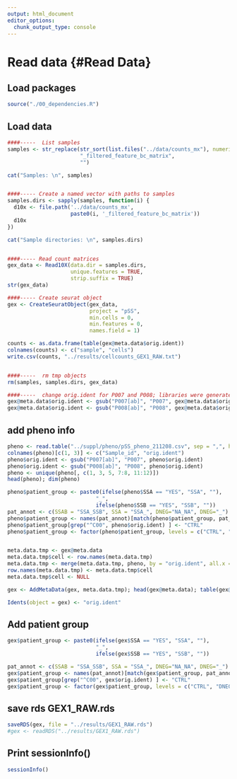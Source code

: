 ```yaml
---
output: html_document
editor_options: 
  chunk_output_type: console
---
```

# Read data {#Read Data}
## Load packages

```r

source("./00_dependencies.R")

```


## Load data

```r

####-----  List samples
samples <- str_replace(str_sort(list.files("../data/counts_mx"), numeric = TRUE),
                       "_filtered_feature_bc_matrix",
                       "")

cat("Samples: \n", samples)


####----- Create a named vector with paths to samples
samples.dirs <- sapply(samples, function(i) {
  d10x <- file.path('../data/counts_mx',
                    paste0(i, '_filtered_feature_bc_matrix'))
  d10x
})

cat("Sample directories: \n", samples.dirs)


####----- Read count matrices
gex_data <- Read10X(data.dir = samples.dirs,
                    unique.features = TRUE,
                    strip.suffix = TRUE)
str(gex_data)

####----- Create seurat object
gex <- CreateSeuratObject(gex_data, 
                          project = "pSS",
                          min.cells = 0,
                          min.features = 0,
                          names.field = 1)

counts <- as.data.frame(table(gex@meta.data$orig.ident))
colnames(counts) <- c("sample", "cells")
write.csv(counts, "../results/cellcounts_GEX1_RAW.txt")


####-----  rm tmp objects
rm(samples, samples.dirs, gex_data)

####-----  change orig.ident for P007 and P008; libraries were generated and sequenced twice
gex@meta.data$orig.ident <- gsub("P007[ab]", "P007", gex@meta.data$orig.ident)
gex@meta.data$orig.ident <- gsub("P008[ab]", "P008", gex@meta.data$orig.ident)

```


## add pheno info

```r

pheno <- read.table("../suppl/pheno/pSS_pheno_211208.csv", sep = ",", header = TRUE)
colnames(pheno)[c(1, 3)] <- c("Sample_id", "orig.ident")
pheno$orig.ident <- gsub("P007[ab]", "P007", pheno$orig.ident)
pheno$orig.ident <- gsub("P008[ab]", "P008", pheno$orig.ident)
pheno <- unique(pheno[, c(1, 3, 5, 7:8, 11:12)])
head(pheno); dim(pheno)

pheno$patient_group <- paste0(ifelse(pheno$SSA == "YES", "SSA", ""), 
                            "_", 
                            ifelse(pheno$SSB == "YES", "SSB", ""))
pat_annot <- c(SSAB = "SSA_SSB", SSA = "SSA_", DNEG="NA_NA", DNEG="_")
pheno$patient_group <- names(pat_annot)[match(pheno$patient_group, pat_annot)]
pheno$patient_group[grep("^C00", pheno$orig.ident) ] <- "CTRL"
pheno$patient_group <- factor(pheno$patient_group, levels = c("CTRL", "DNEG", "SSA", "SSAB"))


meta.data.tmp <- gex@meta.data
meta.data.tmp$cell <- row.names(meta.data.tmp)
meta.data.tmp <- merge(meta.data.tmp, pheno, by = "orig.ident", all.x = TRUE)
row.names(meta.data.tmp) <- meta.data.tmp$cell
meta.data.tmp$cell <- NULL

gex <- AddMetaData(gex, meta.data.tmp); head(gex@meta.data); table(gex@meta.data$orig.ident)

Idents(object = gex) <- "orig.ident"


```


## Add patient group

```r

gex$patient_group <- paste0(ifelse(gex$SSA == "YES", "SSA", ""), 
                            "_", 
                            ifelse(gex$SSB == "YES", "SSB", ""))

pat_annot <- c(SSAB = "SSA_SSB", SSA = "SSA_", DNEG="NA_NA", DNEG="_")
gex$patient_group <- names(pat_annot)[match(gex$patient_group, pat_annot)]
gex$patient_group[grep("^C00", gex$orig.ident) ] <- "CTRL"
gex$patient_group <- factor(gex$patient_group, levels = c("CTRL", "DNEG", "SSA", "SSAB"))

```


## save rds GEX1_RAW.rds

```r

saveRDS(gex, file = "../results/GEX1_RAW.rds")
#gex <- readRDS("../results/GEX1_RAW.rds")


```


## Print sessionInfo()

```r

sessionInfo()

```


